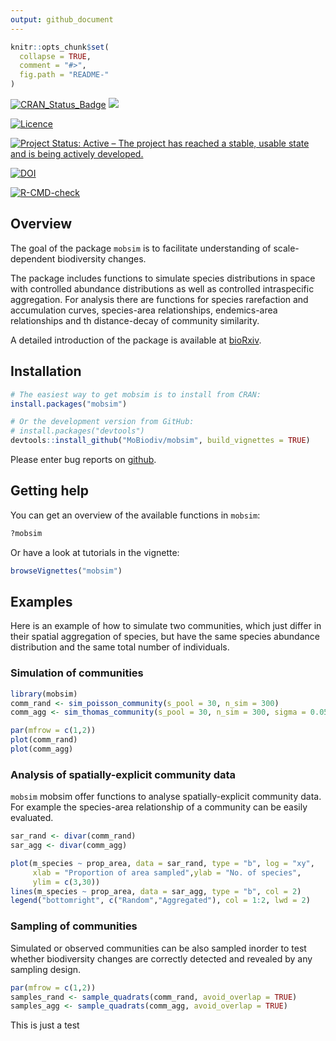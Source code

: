 ```yaml
---
output: github_document
---
```


<!-- README.md is generated from README.Rmd. Please edit that file -->

```r
knitr::opts_chunk$set(
  collapse = TRUE,
  comment = "#>",
  fig.path = "README-"
)
```

[![CRAN_Status_Badge](http://www.r-pkg.org/badges/version/mobsim)](https://cran.r-project.org/package=mobsim)
[![](http://cranlogs.r-pkg.org/badges/grand-total/mobsim)](https://CRAN.R-project.org/package=mobsim)


[![Licence](https://img.shields.io/badge/licence-GPL--3-blue.svg)](https://www.gnu.org/licenses/gpl-3.0.en.html)

[![Project Status: Active – The project has reached a stable, usable state and is being actively developed.](http://www.repostatus.org/badges/latest/active.svg)](https://www.repostatus.org/)

[![DOI](https://zenodo.org/badge/DOI/10.5281/zenodo.1170472.svg)](https://doi.org/10.5281/zenodo.1170472)

[![R-CMD-check](https://github.com/MoBiodiv/mobsim/workflows/R-CMD-check/badge.svg)](https://github.com/MoBiodiv/mobsim/actions)


## Overview

The goal of the package `mobsim` is to facilitate understanding of scale-dependent biodiversity changes.

The package includes functions to simulate species distributions in space with controlled abundance distributions as well as controlled intraspecific aggregation. For analysis there are functions for species rarefaction and accumulation curves, species-area relationships,  endemics-area relationships and th distance-decay of community similarity.

A detailed introduction of the package is available at 
[bioRxiv](https://www.biorxiv.org/content/10.1101/209502v1).

## Installation

```r
# The easiest way to get mobsim is to install from CRAN:
install.packages("mobsim")

# Or the development version from GitHub:
# install.packages("devtools")
devtools::install_github("MoBiodiv/mobsim", build_vignettes = TRUE)
```

Please enter bug reports on [github](https://github.com/MoBiodiv/mobsim/issues).

## Getting help

You can get an overview of the available functions in `mobsim`:

```r
?mobsim
```

Or have a look at tutorials in the vignette:

```r
browseVignettes("mobsim")
```


## Examples

Here is an example of how to simulate two communities, which just differ in their
spatial aggregation of species, but have the same species abundance distribution
and the same total number of individuals.

### Simulation of communities

```r
library(mobsim)
comm_rand <- sim_poisson_community(s_pool = 30, n_sim = 300)
comm_agg <- sim_thomas_community(s_pool = 30, n_sim = 300, sigma = 0.05, mother_points = 1)
```
```r
par(mfrow = c(1,2))
plot(comm_rand)
plot(comm_agg)
```

<!--![](inst/image/README-unnamed-chunk-4-1.png)-->

### Analysis of spatially-explicit community data

`mobsim` mobsim offer functions to analyse spatially-explicit community data.
For example the species-area relationship of a community can be easily evaluated.

```r
sar_rand <- divar(comm_rand)
sar_agg <- divar(comm_agg)
```

```r
plot(m_species ~ prop_area, data = sar_rand, type = "b", log = "xy",
     xlab = "Proportion of area sampled",ylab = "No. of species",
     ylim = c(3,30))
lines(m_species ~ prop_area, data = sar_agg, type = "b", col = 2)
legend("bottomright", c("Random","Aggregated"), col = 1:2, lwd = 2)
```

<!-- ![](inst/image/README-unnamed-chunk-6-1.png) -->

### Sampling of communities

Simulated or observed communities can be also sampled inorder to test whether
biodiversity changes are correctly detected and revealed by any sampling
design.

```r
par(mfrow = c(1,2))
samples_rand <- sample_quadrats(comm_rand, avoid_overlap = TRUE)
samples_agg <- sample_quadrats(comm_agg, avoid_overlap = TRUE)
```

<!-- ![](inst/image/README-unnamed-chunk-7-1.png)-->

This is just a test



